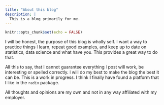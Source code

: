 ```yaml
---
title: "About this blog"
description: |
  This is a blog primarily for me.
---
```


```r
knitr::opts_chunk$set(echo = FALSE)
```

I will be honest, the purpose of this blog is wholly self. I want a way to practice things I learn, repeat good examples, and keep up to date on statistics, data science and what have you. This provides a great way to do that.

All this to say, that I cannot guarantee everything I post will work, be interesting or spelled correctly. I will do my best to make the blog the best it can be. This is a work in progress. I think I finally have found a platform that I like in the `radix` package. 

All thoughts and opinions are my own and not in any way affiliated with my employer.